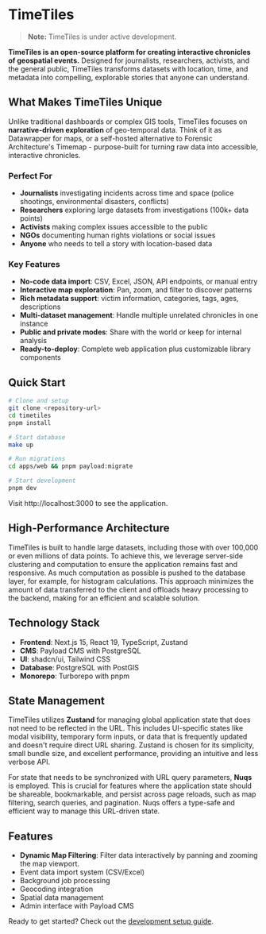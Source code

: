 # TimeTiles

> **Note:** TimeTiles is under active development.

**TimeTiles is an open-source platform for creating interactive chronicles of geospatial events.** Designed for journalists, researchers, activists, and the general public, TimeTiles transforms datasets with location, time, and metadata into compelling, explorable stories that anyone can understand.

## What Makes TimeTiles Unique

Unlike traditional dashboards or complex GIS tools, TimeTiles focuses on **narrative-driven exploration** of geo-temporal data. Think of it as Datawrapper for maps, or a self-hosted alternative to Forensic Architecture's Timemap - purpose-built for turning raw data into accessible, interactive chronicles.

### Perfect For

- **Journalists** investigating incidents across time and space (police shootings, environmental disasters, conflicts)
- **Researchers** exploring large datasets from investigations (100k+ data points)
- **Activists** making complex issues accessible to the public
- **NGOs** documenting human rights violations or social issues
- **Anyone** who needs to tell a story with location-based data

### Key Features

- **No-code data import**: CSV, Excel, JSON, API endpoints, or manual entry
- **Interactive map exploration**: Pan, zoom, and filter to discover patterns
- **Rich metadata support**: victim information, categories, tags, ages, descriptions
- **Multi-dataset management**: Handle multiple unrelated chronicles in one instance
- **Public and private modes**: Share with the world or keep for internal analysis
- **Ready-to-deploy**: Complete web application plus customizable library components

## Quick Start

```bash
# Clone and setup
git clone <repository-url>
cd timetiles
pnpm install

# Start database
make up

# Run migrations
cd apps/web && pnpm payload:migrate

# Start development
pnpm dev
```

Visit http://localhost:3000 to see the application.

## High-Performance Architecture

TimeTiles is built to handle large datasets, including those with over 100,000 or even millions of data points. To achieve this, we leverage server-side clustering and computation to ensure the application remains fast and responsive. As much computation as possible is pushed to the database layer, for example, for histogram calculations. This approach minimizes the amount of data transferred to the client and offloads heavy processing to the backend, making for an efficient and scalable solution.

## Technology Stack

- **Frontend**: Next.js 15, React 19, TypeScript, Zustand
- **CMS**: Payload CMS with PostgreSQL
- **UI**: shadcn/ui, Tailwind CSS
- **Database**: PostgreSQL with PostGIS
- **Monorepo**: Turborepo with pnpm

## State Management

TimeTiles utilizes **Zustand** for managing global application state that does not need to be reflected in the URL. This includes UI-specific states like modal visibility, temporary form inputs, or data that is frequently updated and doesn't require direct URL sharing. Zustand is chosen for its simplicity, small bundle size, and excellent performance, providing an intuitive and less verbose API.

For state that needs to be synchronized with URL query parameters, **Nuqs** is employed. This is crucial for features where the application state should be shareable, bookmarkable, and persist across page reloads, such as map filtering, search queries, and pagination. Nuqs offers a type-safe and efficient way to manage this URL-driven state.

## Features

- **Dynamic Map Filtering**: Filter data interactively by panning and zooming the map viewport.
- Event data import system (CSV/Excel)
- Background job processing
- Geocoding integration
- Spatial data management
- Admin interface with Payload CMS

Ready to get started? Check out the [development setup guide](/getting-started/quick-start).
